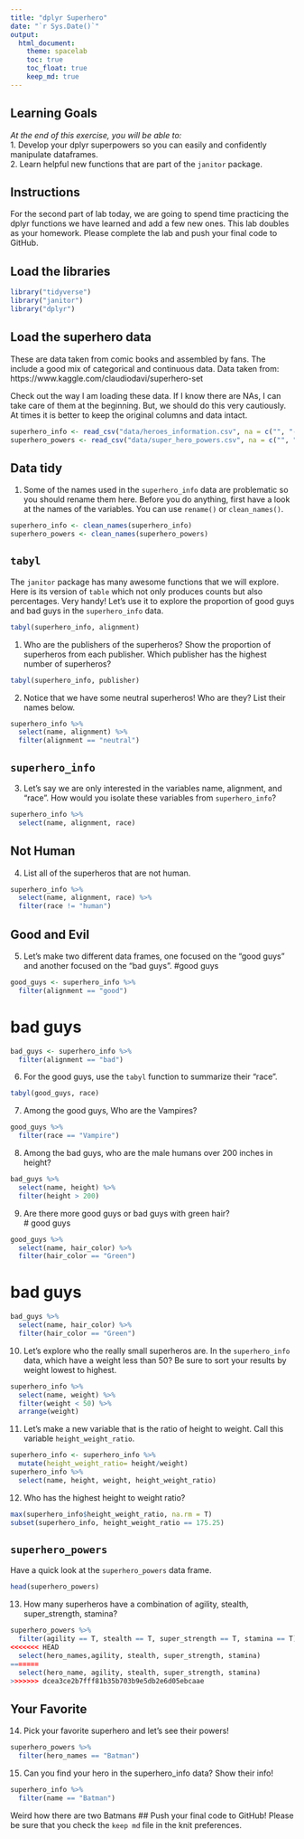 ```yaml
---
title: "dplyr Superhero"
date: "`r Sys.Date()`"
output:
  html_document: 
    theme: spacelab
    toc: true
    toc_float: true
    keep_md: true
---
```


## Learning Goals  
*At the end of this exercise, you will be able to:*    
1. Develop your dplyr superpowers so you can easily and confidently manipulate dataframes.  
2. Learn helpful new functions that are part of the `janitor` package.  

## Instructions
For the second part of lab today, we are going to spend time practicing the dplyr functions we have learned and add a few new ones. This lab doubles as your homework. Please complete the lab and push your final code to GitHub.  

## Load the libraries
```r
library("tidyverse")
library("janitor")
library("dplyr")
```

## Load the superhero data
These are data taken from comic books and assembled by fans. The include a good mix of categorical and continuous data.  Data taken from: https://www.kaggle.com/claudiodavi/superhero-set  

Check out the way I am loading these data. If I know there are NAs, I can take care of them at the beginning. But, we should do this very cautiously. At times it is better to keep the original columns and data intact.  
```r
superhero_info <- read_csv("data/heroes_information.csv", na = c("", "-99", "-"))
superhero_powers <- read_csv("data/super_hero_powers.csv", na = c("", "-99", "-"))
```

## Data tidy
1. Some of the names used in the `superhero_info` data are problematic so you should rename them here. Before you do anything, first have a look at the names of the variables. You can use `rename()` or `clean_names()`.  
```r
superhero_info <- clean_names(superhero_info) 
superhero_powers <- clean_names(superhero_powers)
```


## `tabyl`
The `janitor` package has many awesome functions that we will explore. Here is its version of `table` which not only produces counts but also percentages. Very handy! Let's use it to explore the proportion of good guys and bad guys in the `superhero_info` data.  
```r
tabyl(superhero_info, alignment)
```

1. Who are the publishers of the superheros? Show the proportion of superheros from each publisher. Which publisher has the highest number of superheros?  
```r
tabyl(superhero_info, publisher)
```

2. Notice that we have some neutral superheros! Who are they? List their names below.  
```r
superhero_info %>%
  select(name, alignment) %>%
  filter(alignment == "neutral")
```

## `superhero_info`
3. Let's say we are only interested in the variables name, alignment, and "race". How would you isolate these variables from `superhero_info`?
```r
superhero_info %>%
  select(name, alignment, race)
```

## Not Human
4. List all of the superheros that are not human.
```r
superhero_info %>%
  select(name, alignment, race) %>%
  filter(race != "human")
```

## Good and Evil
5. Let's make two different data frames, one focused on the "good guys" and another focused on the "bad guys".
#good guys
```r
good_guys <- superhero_info %>%
  filter(alignment == "good")
```
# bad guys
```r
bad_guys <- superhero_info %>%
  filter(alignment == "bad")
```

6. For the good guys, use the `tabyl` function to summarize their "race".
```r
tabyl(good_guys, race)
```

7. Among the good guys, Who are the Vampires?

```r
good_guys %>%
  filter(race == "Vampire")
```

8. Among the bad guys, who are the male humans over 200 inches in height?

```r
bad_guys %>%
  select(name, height) %>%
  filter(height > 200)
```

9. Are there more good guys or bad guys with green hair?  
# good guys
```r
good_guys %>%
  select(name, hair_color) %>%
  filter(hair_color == "Green")
```
# bad guys
```r
bad_guys %>%
  select(name, hair_color) %>%
  filter(hair_color == "Green")
```


10. Let's explore who the really small superheros are. In the `superhero_info` data, which have a weight less than 50? Be sure to sort your results by weight lowest to highest.  
```r
superhero_info %>%
  select(name, weight) %>%
  filter(weight < 50) %>%
  arrange(weight)
```

11. Let's make a new variable that is the ratio of height to weight. Call this variable `height_weight_ratio`.    

```r
superhero_info <- superhero_info %>%
  mutate(height_weight_ratio= height/weight)
superhero_info %>%
  select(name, height, weight, height_weight_ratio) 
```


12. Who has the highest height to weight ratio?  
```r
max(superhero_info$height_weight_ratio, na.rm = T)
subset(superhero_info, height_weight_ratio == 175.25)
```

## `superhero_powers`
Have a quick look at the `superhero_powers` data frame.  
```r
head(superhero_powers)
```


13. How many superheros have a combination of agility, stealth, super_strength, stamina?
```r
superhero_powers %>%
  filter(agility == T, stealth == T, super_strength == T, stamina == T) %>%
<<<<<<< HEAD
  select(hero_names,agility, stealth, super_strength, stamina)
=======
  select(hero_name, agility, stealth, super_strength, stamina)
>>>>>>> dcea3ce2b7fff81b35b703b9e5db2e6d05ebcaae
```

## Your Favorite
14. Pick your favorite superhero and let's see their powers!  
```r
superhero_powers %>%
  filter(hero_names == "Batman")
```

15. Can you find your hero in the superhero_info data? Show their info!  
```r
superhero_info %>% 
  filter(name == "Batman")
```
Weird how there are two Batmans
## Push your final code to GitHub!
Please be sure that you check the `keep md` file in the knit preferences.  